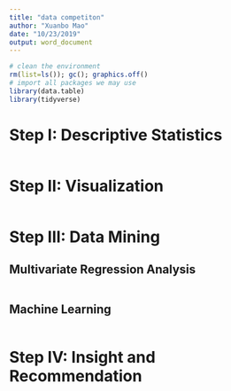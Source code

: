 ```yaml
---
title: "data competiton"
author: "Xuanbo Mao"
date: "10/23/2019"
output: word_document
---
```


```r
# clean the environment
rm(list=ls()); gc(); graphics.off()
# import all packages we may use
library(data.table)
library(tidyverse)
```

# Step I: Descriptive Statistics

```r

```

# Step II: Visualization

```r

```

# Step III: Data Mining

## Multivariate Regression Analysis
```r

```

## Machine Learning
```r

```


# Step IV: Insight and Recommendation
